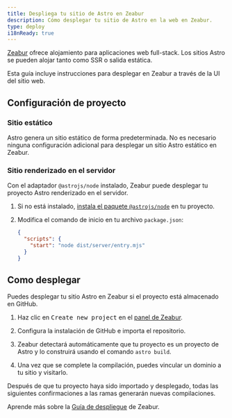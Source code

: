 ```yaml
---
title: Despliega tu sitio de Astro en Zeabur
description: Cómo desplegar tu sitio de Astro en la web en Zeabur.
type: deploy
i18nReady: true
---
```

[Zeabur](https://zeabur.com) ofrece alojamiento para aplicaciones web full-stack. Los sitios Astro se pueden alojar tanto como SSR o salida estática.

Esta guía incluye instrucciones para desplegar en Zeabur a través de la UI del sitio web.

## Configuración de proyecto

### Sitio estático

Astro genera un sitio estático de forma predeterminada. No es necesario ninguna configuración adicional para desplegar un sitio Astro estático en Zeabur.

### Sitio renderizado en el servidor

Con el adaptador `@astrojs/node` instalado, Zeabur puede desplegar tu proyecto Astro renderizado en el servidor.

1. Si no está instalado, [instala el paquete `@astrojs/node`](/es/guides/integrations-guide/node/#instalación) en tu proyecto.

2. Modifica el comando de inicio en tu archivo `package.json`:

    ```json title="package.json" {3}
    {
      "scripts": {
        "start": "node dist/server/entry.mjs"
      }
    }
    ```

## Como desplegar

Puedes desplegar tu sitio Astro en Zeabur si el proyecto está almacenado en GitHub.

1. Haz clic en <kbd>Create new project</kbd> en el [panel de Zeabur](https://dash.zeabur.com).

2. Configura la instalación de GitHub e importa el repositorio.

3. Zeabur detectará automáticamente que tu proyecto es un proyecto de Astro y lo construirá usando el comando `astro build`.

4. Una vez que se complete la compilación, puedes vincular un dominio a tu sitio y visitarlo.

Después de que tu proyecto haya sido importado y desplegado, todas las siguientes confirmaciones a las ramas generarán nuevas compilaciones.

Aprende más sobre la [Guía de despliegue](https://zeabur.com/docs/get-started/) de Zeabur.

